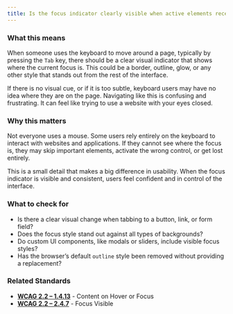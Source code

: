 ```yaml
---
title: Is the focus indicator clearly visible when active elements receive focus?
---
```


### What this means
When someone uses the keyboard to move around a page, typically by pressing the `Tab` key, there should be a clear visual indicator that shows where the current focus is. This could be a border, outline, glow, or any other style that stands out from the rest of the interface.

If there is no visual cue, or if it is too subtle, keyboard users may have no idea where they are on the page. Navigating like this is confusing and frustrating. It can feel like trying to use a website with your eyes closed.

### Why this matters
Not everyone uses a mouse. Some users rely entirely on the keyboard to interact with websites and applications. If they cannot see where the focus is, they may skip important elements, activate the wrong control, or get lost entirely.

This is a small detail that makes a big difference in usability. When the focus indicator is visible and consistent, users feel confident and in control of the interface.

### What to check for
- Is there a clear visual change when tabbing to a button, link, or form field?
- Does the focus style stand out against all types of backgrounds?
- Do custom UI components, like modals or sliders, include visible focus styles?
- Has the browser’s default `outline` style been removed without providing a replacement?

### Related Standards
- **[WCAG 2.2 – 1.4.13](https://www.w3.org/WAI/WCAG22/Understanding/content-on-hover-or-focus.html)** - Content on Hover or Focus
- **[WCAG 2.2 – 2.4.7](https://www.w3.org/WAI/WCAG22/Understanding/focus-visible.html)** - Focus Visible
